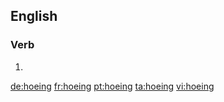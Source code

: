 ==English==

===Verb===
{{head|en}}

# {{present participle of|hoe}}

[[de:hoeing]]
[[fr:hoeing]]
[[pt:hoeing]]
[[ta:hoeing]]
[[vi:hoeing]]